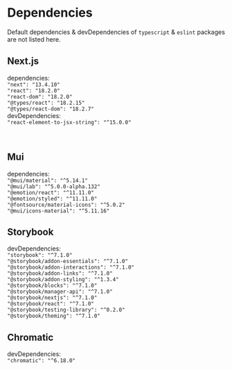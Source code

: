 
<Meta title="Dependencies" />

# Dependencies

Default dependencies & devDependencies of `typescript` & `eslint` packages are not listed here.

## Next.js

dependencies: <br />
`"next": "13.4.10"` <br />
`"react": "18.2.0"` <br />
`"react-dom": "18.2.0"` <br />
`"@types/react": "18.2.15"`<br />
`"@types/react-dom": "18.2.7"`<br />
devDependencies: <br />
`"react-element-to-jsx-string": "^15.0.0"`<br />

<br />

## Mui

dependencies: <br />
`"@mui/material": "^5.14.1"`<br />
`"@mui/lab": "^5.0.0-alpha.132"`<br />
`"@emotion/react": "^11.11.0"`<br />
`"@emotion/styled": "^11.11.0"`<br />
`"@fontsource/material-icons": "^5.0.2"`<br />
`"@mui/icons-material": "^5.11.16"`<br />

## Storybook

devDependencies: <br />
`"storybook": "^7.1.0"` <br />
`"@storybook/addon-essentials": "^7.1.0"` <br />
`"@storybook/addon-interactions": "^7.1.0"` <br />
`"@storybook/addon-links": "^7.1.0"` <br />
`"@storybook/addon-styling": "^1.3.4"` <br />
`"@storybook/blocks": "^7.1.0"` <br />
`"@storybook/manager-api": "^7.1.0"` <br />
`"@storybook/nextjs": "^7.1.0"` <br />
`"@storybook/react": "^7.1.0"` <br />
`"@storybook/testing-library": "^0.2.0"` <br />
`"@storybook/theming": "^7.1.0"` <br />

## Chromatic

devDependencies: <br />
`"chromatic": "^6.18.0"` <br />
